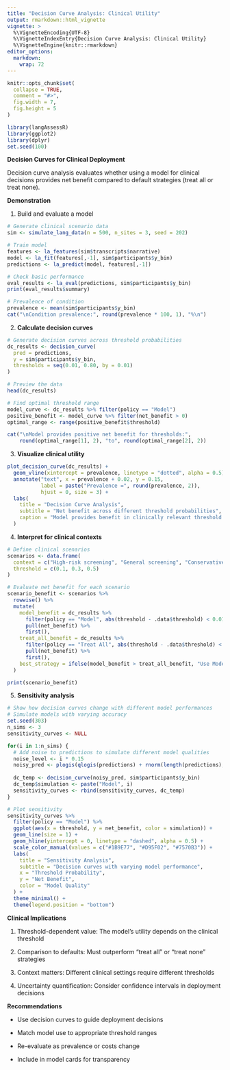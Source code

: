 ```yaml
---
title: "Decision Curve Analysis: Clinical Utility"
output: rmarkdown::html_vignette
vignette: >
  %\VignetteEncoding{UTF-8}
  %\VignetteIndexEntry{Decision Curve Analysis: Clinical Utility}
  %\VignetteEngine{knitr::rmarkdown}
editor_options: 
  markdown: 
    wrap: 72
---
```


```r
knitr::opts_chunk$set(
  collapse = TRUE,
  comment = "#>",
  fig.width = 7,
  fig.height = 5
)
```

```r
library(langAssessR)
library(ggplot2)
library(dplyr)
set.seed(100)
```

**Decision Curves for Clinical Deployment**

Decision curve analysis evaluates whether using a model for clinical
decisions provides net benefit compared to default strategies (treat all
or treat none).

**Demonstration**

1.  Build and evaluate a model

```r
# Generate clinical scenario data
sim <- simulate_lang_data(n = 500, n_sites = 3, seed = 202)

# Train model
features <- la_features(sim$transcripts$narrative)
model <- la_fit(features[,-1], sim$participants$y_bin)
predictions <- la_predict(model, features[,-1])

# Check basic performance
eval_results <- la_eval(predictions, sim$participants$y_bin)
print(eval_results$summary)

# Prevalence of condition
prevalence <- mean(sim$participants$y_bin)
cat("\nCondition prevalence:", round(prevalence * 100, 1), "%\n")
```

2.  **Calculate decision curves**

```r
# Generate decision curves across threshold probabilities
dc_results <- decision_curve(
  pred = predictions,
  y = sim$participants$y_bin,
  thresholds = seq(0.01, 0.80, by = 0.01)
)

# Preview the data
head(dc_results)

# Find optimal threshold range
model_curve <- dc_results %>% filter(policy == "Model")
positive_benefit <- model_curve %>% filter(net_benefit > 0)
optimal_range <- range(positive_benefit$threshold)

cat("\nModel provides positive net benefit for thresholds:", 
    round(optimal_range[1], 2), "to", round(optimal_range[2], 2))
```

3.  **Visualize clinical utility**

```r
plot_decision_curve(dc_results) +
  geom_vline(xintercept = prevalence, linetype = "dotted", alpha = 0.5) +
  annotate("text", x = prevalence + 0.02, y = 0.15, 
           label = paste("Prevalence =", round(prevalence, 2)),
           hjust = 0, size = 3) +
  labs(
    title = "Decision Curve Analysis",
    subtitle = "Net benefit across different threshold probabilities",
    caption = "Model provides benefit in clinically relevant threshold range"
  )
```

4.  **Interpret for clinical contexts**

```r
# Define clinical scenarios
scenarios <- data.frame(
  context = c("High-risk screening", "General screening", "Conservative treatment"),
  threshold = c(0.1, 0.3, 0.5)
)

# Evaluate net benefit for each scenario
scenario_benefit <- scenarios %>%
  rowwise() %>%
  mutate(
    model_benefit = dc_results %>% 
      filter(policy == "Model", abs(threshold - .data$threshold) < 0.01) %>%
      pull(net_benefit) %>% 
      first(),
    treat_all_benefit = dc_results %>%
      filter(policy == "Treat All", abs(threshold - .data$threshold) < 0.01) %>%
      pull(net_benefit) %>%
      first(),
    best_strategy = ifelse(model_benefit > treat_all_benefit, "Use Model", "Treat All")
  )

print(scenario_benefit)
```

5.  **Sensitivity analysis**

```r
# Show how decision curves change with different model performances
# Simulate models with varying accuracy
set.seed(303)
n_sims <- 3
sensitivity_curves <- NULL

for(i in 1:n_sims) {
  # Add noise to predictions to simulate different model qualities
  noise_level <- i * 0.15
  noisy_pred <- plogis(qlogis(predictions) + rnorm(length(predictions), 0, noise_level))
  
  dc_temp <- decision_curve(noisy_pred, sim$participants$y_bin)
  dc_temp$simulation <- paste("Model", i)
  sensitivity_curves <- rbind(sensitivity_curves, dc_temp)
}

# Plot sensitivity
sensitivity_curves %>%
  filter(policy == "Model") %>%
  ggplot(aes(x = threshold, y = net_benefit, color = simulation)) +
  geom_line(size = 1) +
  geom_hline(yintercept = 0, linetype = "dashed", alpha = 0.5) +
  scale_color_manual(values = c("#1B9E77", "#D95F02", "#7570B3")) +
  labs(
    title = "Sensitivity Analysis",
    subtitle = "Decision curves with varying model performance",
    x = "Threshold Probability",
    y = "Net Benefit",
    color = "Model Quality"
  ) +
  theme_minimal() +
  theme(legend.position = "bottom")
```

**Clinical Implications**

1.  Threshold-dependent value: The model's utility depends on the
    clinical threshold

2.  Comparison to defaults: Must outperform "treat all" or "treat none"
    strategies

3.  Context matters: Different clinical settings require different
    thresholds

4.  Uncertainty quantification: Consider confidence intervals in
    deployment decisions

**Recommendations**

-   Use decision curves to guide deployment decisions

-   Match model use to appropriate threshold ranges

-   Re-evaluate as prevalence or costs change

-   Include in model cards for transparency
